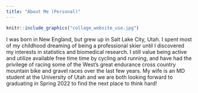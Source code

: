 ```yaml
---
title: "About Me (Personal)"
---
```


::: {.floatting}
```r
knitr::include_graphics("collage_website_use.jpg")
```

I was born in New England, but grew up in Salt Lake City, Utah. I spent most of my childhood dreaming of being a professional skier until I discovered my interests in statistics and biomedical research. I still value being active and utilize available free time time by cycling and running, and have had the privilege of racing some of the West's great endurance cross country mountain bike and gravel races over the last few years. My wife is an MD student at the University of Utah and we are both looking forward to graduating in Spring 2022 to find the next place to think hard!

:::